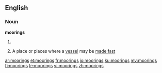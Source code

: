 ==English==

===Noun===
'''moorings'''

# {{plural of|[[mooring]]}}
#{{nautical}} A place or places where a [[vessel]] may be [[made fast]]

[[ar:moorings]]
[[et:moorings]]
[[fr:moorings]]
[[io:moorings]]
[[ku:moorings]]
[[my:moorings]]
[[fi:moorings]]
[[te:moorings]]
[[vi:moorings]]
[[zh:moorings]]